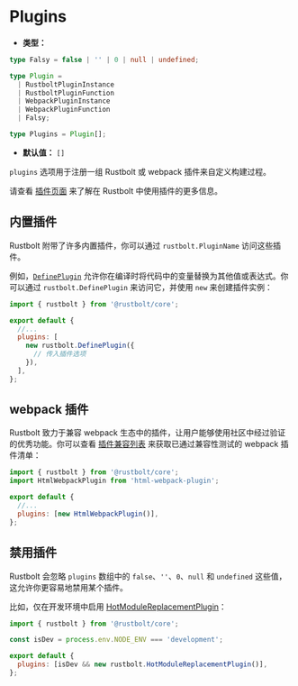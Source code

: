 # Plugins

- **类型：**

```ts
type Falsy = false | '' | 0 | null | undefined;

type Plugin =
  | RustboltPluginInstance
  | RustboltPluginFunction
  | WebpackPluginInstance
  | WebpackPluginFunction
  | Falsy;

type Plugins = Plugin[];
```

- **默认值：** `[]`

`plugins` 选项用于注册一组 Rustbolt 或 webpack 插件来自定义构建过程。

请查看 [插件页面](/guide/features/plugin) 来了解在 Rustbolt 中使用插件的更多信息。

## 内置插件

Rustbolt 附带了许多内置插件，你可以通过 `rustbolt.PluginName` 访问这些插件。

例如，[`DefinePlugin`](/plugins/webpack/define-plugin) 允许你在编译时将代码中的变量替换为其他值或表达式。你可以通过 `rustbolt.DefinePlugin` 来访问它，并使用 `new` 来创建插件实例：

```js title="rustbolt.config.mjs"
import { rustbolt } from '@rustbolt/core';

export default {
  //...
  plugins: [
    new rustbolt.DefinePlugin({
      // 传入插件选项
    }),
  ],
};
```

## webpack 插件

Rustbolt 致力于兼容 webpack 生态中的插件，让用户能够使用社区中经过验证的优秀功能。你可以查看 [插件兼容列表](/guide/compatibility/plugin) 来获取已通过兼容性测试的 webpack 插件清单：

```js title="rustbolt.config.mjs"
import { rustbolt } from '@rustbolt/core';
import HtmlWebpackPlugin from 'html-webpack-plugin';

export default {
  //...
  plugins: [new HtmlWebpackPlugin()],
};
```

## 禁用插件

Rustbolt 会忽略 `plugins` 数组中的 `false`、`''`、`0`、`null` 和 `undefined` 这些值，这允许你更容易地禁用某个插件。

比如，仅在开发环境中启用 [HotModuleReplacementPlugin](/plugins/webpack/hot-module-replacement-plugin)：

```js title="rustbolt.config.mjs"
import { rustbolt } from '@rustbolt/core';

const isDev = process.env.NODE_ENV === 'development';

export default {
  plugins: [isDev && new rustbolt.HotModuleReplacementPlugin()],
};
```
